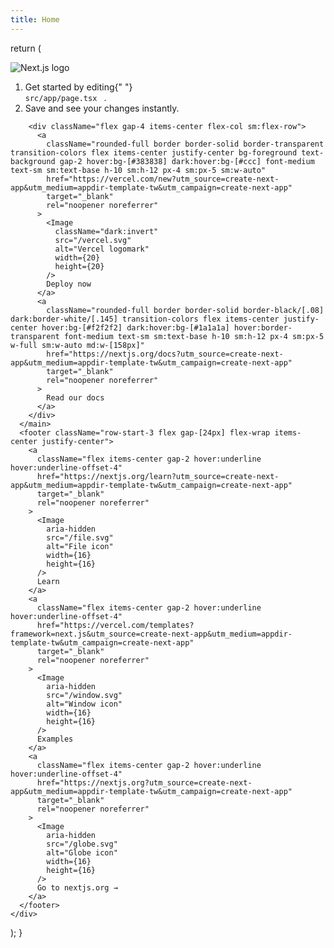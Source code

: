 ```yaml
---
title: Home
---
```



  return (
    <div className="grid grid-rows-[20px_1fr_20px] items-center justify-items-center min-h-screen p-8 pb-20 gap-16 sm:p-20 font-[family-name:var(--font-geist-sans)]">
      <main className="flex flex-col gap-[32px] row-start-2 items-center sm:items-start">
        <Image
          className="dark:invert"
          src="/next.svg"
          alt="Next.js logo"
          width={180}
          height={38}
          priority
        />
        <ol className="list-inside list-decimal text-sm/6 text-center sm:text-left font-[family-name:var(--font-geist-mono)]">
          <li className="mb-2 tracking-[-.01em]">
            Get started by editing{" "}
            <code className="bg-black/[.05] dark:bg-white/[.06] px-1 py-0.5 rounded font-[family-name:var(--font-geist-mono)] font-semibold">
              src/app/page.tsx
            </code>
            .
          </li>
          <li className="tracking-[-.01em]">
            Save and see your changes instantly.
          </li>
        </ol>

        <div className="flex gap-4 items-center flex-col sm:flex-row">
          <a
            className="rounded-full border border-solid border-transparent transition-colors flex items-center justify-center bg-foreground text-background gap-2 hover:bg-[#383838] dark:hover:bg-[#ccc] font-medium text-sm sm:text-base h-10 sm:h-12 px-4 sm:px-5 sm:w-auto"
            href="https://vercel.com/new?utm_source=create-next-app&utm_medium=appdir-template-tw&utm_campaign=create-next-app"
            target="_blank"
            rel="noopener noreferrer"
          >
            <Image
              className="dark:invert"
              src="/vercel.svg"
              alt="Vercel logomark"
              width={20}
              height={20}
            />
            Deploy now
          </a>
          <a
            className="rounded-full border border-solid border-black/[.08] dark:border-white/[.145] transition-colors flex items-center justify-center hover:bg-[#f2f2f2] dark:hover:bg-[#1a1a1a] hover:border-transparent font-medium text-sm sm:text-base h-10 sm:h-12 px-4 sm:px-5 w-full sm:w-auto md:w-[158px]"
            href="https://nextjs.org/docs?utm_source=create-next-app&utm_medium=appdir-template-tw&utm_campaign=create-next-app"
            target="_blank"
            rel="noopener noreferrer"
          >
            Read our docs
          </a>
        </div>
      </main>
      <footer className="row-start-3 flex gap-[24px] flex-wrap items-center justify-center">
        <a
          className="flex items-center gap-2 hover:underline hover:underline-offset-4"
          href="https://nextjs.org/learn?utm_source=create-next-app&utm_medium=appdir-template-tw&utm_campaign=create-next-app"
          target="_blank"
          rel="noopener noreferrer"
        >
          <Image
            aria-hidden
            src="/file.svg"
            alt="File icon"
            width={16}
            height={16}
          />
          Learn
        </a>
        <a
          className="flex items-center gap-2 hover:underline hover:underline-offset-4"
          href="https://vercel.com/templates?framework=next.js&utm_source=create-next-app&utm_medium=appdir-template-tw&utm_campaign=create-next-app"
          target="_blank"
          rel="noopener noreferrer"
        >
          <Image
            aria-hidden
            src="/window.svg"
            alt="Window icon"
            width={16}
            height={16}
          />
          Examples
        </a>
        <a
          className="flex items-center gap-2 hover:underline hover:underline-offset-4"
          href="https://nextjs.org?utm_source=create-next-app&utm_medium=appdir-template-tw&utm_campaign=create-next-app"
          target="_blank"
          rel="noopener noreferrer"
        >
          <Image
            aria-hidden
            src="/globe.svg"
            alt="Globe icon"
            width={16}
            height={16}
          />
          Go to nextjs.org →
        </a>
      </footer>
    </div>
  );
}

<Home />